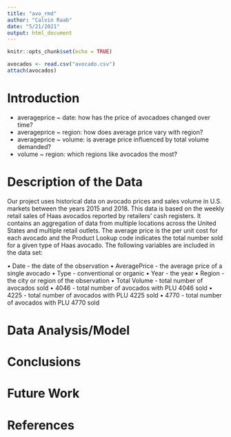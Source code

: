 ```yaml
---
title: "avo_rmd"
author: "Calvin Raab"
date: "5/21/2021"
output: html_document
---
```


```r
knitr::opts_chunk$set(echo = TRUE)
```

```r
avocados <- read.csv("avocado.csv")
attach(avocados)
```

# Introduction 

- averageprice ~ date: how has the price of avocadoes changed over time?
- averageprice ~ region: how does average price vary with region?
- averageprice ~ volume: is average price influenced by total volume demanded?
- volume ~ region: which regions like avocados the most?



# Description of the Data

Our project uses historical data on avocado prices and sales volume in U.S. markets between the years 2015 and 2018. This data is based on the weekly retail sales of Haas avocados reported by retailers' cash registers. It contains an aggregation of data from multiple locations across the United States and multiple retail outlets. The average price is the per unit cost for each avocado and the Product Lookup code indicates the total number sold for a given type of Haas avocado. The following variables are included in the data set:

• Date - the date of the observation
• AveragePrice - the average price of a single avocado
• Type - conventional or organic
• Year - the year
• Region - the city or region of the observation
• Total Volume - total number of avocados sold
• 4046 - total number of avocados with PLU 4046 sold
• 4225 - total number of avocados with PLU 4225 sold
• 4770 - total number of avocados with PLU 4770 sold

# Data Analysis/Model



# Conclusions

# Future Work

# References
